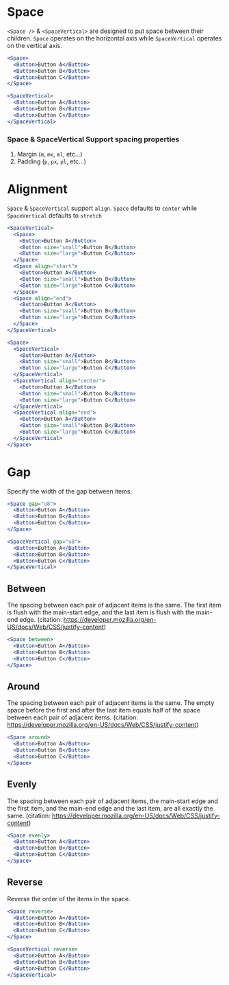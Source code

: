 
<Meta component={Space} title="Docs/Components/Layout/Space" />

# Space

`<Space />` & `<SpaceVertical>` are designed to put space between their children. `Space` operates on the horizontal axis while `SpaceVertical` operates on the vertical axis.

```jsx
<Space>
  <Button>Button A</Button>
  <Button>Button B</Button>
  <Button>Button C</Button>
</Space>
```

```jsx
<SpaceVertical>
  <Button>Button A</Button>
  <Button>Button B</Button>
  <Button>Button C</Button>
</SpaceVertical>
```

### Space & SpaceVertical Support spacing properties

1. Margin (`m`, `mx`, `ml`, etc...)
2. Padding (`p`, `px`, `pl`, etc...)

# Alignment

`Space` & `SpaceVertical` support `align`. `Space` defaults to `center` while `SpaceVertical` defaults to `stretch`

```jsx
<SpaceVertical>
  <Space>
    <Button>Button A</Button>
    <Button size="small">Button B</Button>
    <Button size="large">Button C</Button>
  </Space>
  <Space align="start">
    <Button>Button A</Button>
    <Button size="small">Button B</Button>
    <Button size="large">Button C</Button>
  </Space>
  <Space align="end">
    <Button>Button A</Button>
    <Button size="small">Button B</Button>
    <Button size="large">Button C</Button>
  </Space>
</SpaceVertical>
```

```jsx
<Space>
  <SpaceVertical>
    <Button>Button A</Button>
    <Button size="small">Button B</Button>
    <Button size="large">Button C</Button>
  </SpaceVertical>
  <SpaceVertical align="center">
    <Button>Button A</Button>
    <Button size="small">Button B</Button>
    <Button size="large">Button C</Button>
  </SpaceVertical>
  <SpaceVertical align="end">
    <Button>Button A</Button>
    <Button size="small">Button B</Button>
    <Button size="large">Button C</Button>
  </SpaceVertical>
</Space>
```

# Gap

Specify the width of the gap between items:

```jsx
<Space gap="u8">
  <Button>Button A</Button>
  <Button>Button B</Button>
  <Button>Button C</Button>
</Space>
```

```jsx
<SpaceVertical gap="u8">
  <Button>Button A</Button>
  <Button>Button B</Button>
  <Button>Button C</Button>
</SpaceVertical>
```

## Between

The spacing between each pair of adjacent items is the same. The first item is flush with the main-start edge, and the last item is flush with the main-end edge. (citation: https://developer.mozilla.org/en-US/docs/Web/CSS/justify-content)

```jsx
<Space between>
  <Button>Button A</Button>
  <Button>Button B</Button>
  <Button>Button C</Button>
</Space>
```

## Around

The spacing between each pair of adjacent items is the same. The empty space before the first and after the last item equals half of the space between each pair of adjacent items. (citation: https://developer.mozilla.org/en-US/docs/Web/CSS/justify-content)

```jsx
<Space around>
  <Button>Button A</Button>
  <Button>Button B</Button>
  <Button>Button C</Button>
</Space>
```

## Evenly

The spacing between each pair of adjacent items, the main-start edge and the first item, and the main-end edge and the last item, are all exactly the same. (citation: https://developer.mozilla.org/en-US/docs/Web/CSS/justify-content)

```jsx
<Space evenly>
  <Button>Button A</Button>
  <Button>Button B</Button>
  <Button>Button C</Button>
</Space>
```

## Reverse

Reverse the order of the items in the space.

```jsx
<Space reverse>
  <Button>Button A</Button>
  <Button>Button B</Button>
  <Button>Button C</Button>
</Space>
```

```jsx
<SpaceVertical reverse>
  <Button>Button A</Button>
  <Button>Button B</Button>
  <Button>Button C</Button>
</SpaceVertical>
```